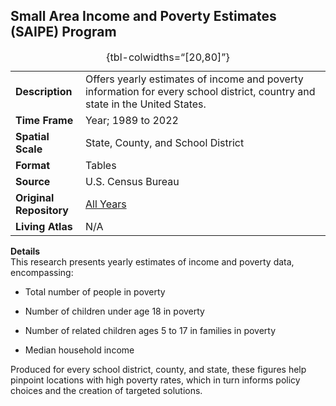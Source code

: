 ## Small Area Income and Poverty Estimates (SAIPE) Program

|                         |                                                                                                                              |
|----------------|--------------------------------------------------------|
| **Description**         | Offers yearly estimates of income and poverty information for every school district, country and state in the United States. |
| **Time Frame**          | Year; 1989 to 2022                                                                                                           |
| **Spatial Scale**       | State, County, and School District                                                                                           |
| **Format**              | Tables                                                                                                                       |
| **Source**              | U.S. Census Bureau                                                                                                           |
| **Original Repository** | [All Years](https://www.census.gov/programs-surveys/saipe/data/datasets.All.List_1743592724.html#list-tab-List_1743592724)   |
| **Living Atlas**        | N/A                                                                                                                          |

: {tbl-colwidths="\[20,80\]"}

**Details**\
This research presents yearly estimates of income and poverty data, encompassing: 

-   Total number of people in poverty

-   Number of children under age 18 in poverty

-   Number of related children ages 5 to 17 in families in poverty 

-   Median household income

Produced for every school district, county, and state, these figures help pinpoint locations with high poverty rates, which in turn informs policy choices and the creation of targeted solutions.